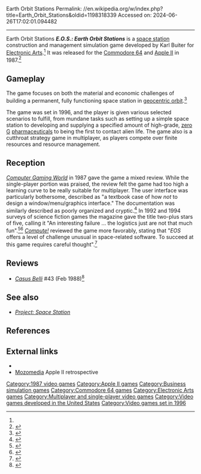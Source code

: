 Earth Orbit Stations
Permalink: //en.wikipedia.org/w/index.php?title=Earth_Orbit_Stations&oldid=1198318339
Accessed on: 2024-06-26T17:02:01.094482



------
Earth Orbit Stations
{{redirect|E.O.S.|other uses|Eos (disambiguation)}}
{{Infobox video game
| title = E.O.S.: Earth Orbit Stations
| image = Earthorbitstations.jpg
| caption = 
| developer =
| publisher = [[Electronic Arts]]
| designer = Karl Buiter<ref name="giantlist">{{cite web|last1=Hague|first1=James|title=The Giant List of Classic Game Programmers|url=https://dadgum.com/giantlist/|website=dadgum.com|access-date=12 December 2020|url-status=live|archive-url=https://web.archive.org/web/20201109032802/https://dadgum.com/giantlist/|archive-date=9 November 2020}}</ref>
| producer = [[Joe Ybarra]]
| released = [[1987 in video gaming|1987]]
| genre = [[Simulation game|Simulation]]
| modes = [[Single-player]], [[Multiplayer video game|multiplayer]]
| platforms = [[Apple II series|Apple II]], [[Commodore 64]]
}}
'''''E.O.S.: Earth Orbit Stations''''' is a [[space station]] construction and management simulation game developed by Karl Buiter for [[Electronic Arts]].<ref name="giantlist"/> It was released for the [[Commodore 64]] and [[Apple II series|Apple II]] in 1987.<ref>{{Cite web|title=Earth Orbit Stations|url=https://www.myabandonware.com/game/earth-orbit-stations-an|access-date=2021-12-06|website=My Abandonware|language=en-US}}</ref>

==Gameplay==
{{unreferenced section|date=May 2018}}

The game focuses on both the material and economic challenges of building a permanent, fully functioning space station in [[geocentric orbit]].<ref>{{Cite web |title=Earth Orbit Stations (1987) |url=https://www.mobygames.com/game/17545/earth-orbit-stations/ |access-date=2023-08-29 |website=MobyGames |language=en}}</ref>

The game was set in 1996, and the player is given various selected scenarios to fulfill, from mundane tasks such as setting up a simple space station to developing and supplying a specified amount of high-grade, [[zero G]] [[pharmaceutical]]s to being the first to contact alien life. The game also is a cutthroat strategy game in multiplayer, as players compete over finite resources and resource management.

==Reception==
''[[Computer Gaming World]]'' in 1987 gave the game a mixed review. While the single-player portion was praised, the review felt the game had too high a learning curve to be really suitable for multiplayer. The user interface was particularly bothersome, described as "a textbook case of how ''not'' to design a window/menu/graphics interface." The documentation was similarly described as poorly organized and cryptic.<ref name = "CGW">{{citation | date = October 1987 | last = Williams | first = Gregg | magazine = [[Computer Gaming World]] | title = Earth Orbit Stations  | pages = 26–27}}</ref> In 1992 and 1994 surveys of science fiction games the magazine gave the title two-plus stars of five, calling it "An interesting failure ... the logistics just are not that much fun".<ref name="brooks199211">{{cite magazine | url=http://www.cgwmuseum.org/galleries/index.php?year=1992&pub=2&id=100 | title=Strategy & Wargames: The Future (2000-....) | magazine=Computer Gaming World | date= November 1992 | accessdate=4 July 2014 | author=Brooks, M. Evan | pages=99}}</ref><ref name="brooks199405">{{Cite magazine
 |last=Brooks
 |first=M. Evan
 |author=
 |last2=
 |first2=
 |date=May 1994
 |title=Never Trust A Gazfluvian Flingschnogger!
 |department=
 |url=http://www.cgwmuseum.org/galleries/index.php?year=1994&pub=2&id=118 
 |magazine=Computer Gaming World
 |pages=42–58}}</ref> ''[[Compute!]]'' reviewed the game more favorably, stating that "''EOS'' offers a level of challenge unusual in space-related software. To succeed at this game requires careful thought".<ref name="fisher198802">{{cite news | url=https://archive.org/stream/1988-02-compute-magazine/Compute_Issue_093_1988_Feb#page/n49/mode/2up | title=EOS: Earth Orbit Stations | work=Compute! | date=February 1988 | accessdate=10 November 2013 | author=Fisher, Russell H. | pages=48}}</ref>

==Reviews==
* ''[[Casus Belli (magazine)|Casus Belli]]'' #43 (Feb 1988)<ref>{{Cite web|url=https://rpggeek.com/rpgissuearticle/139001/ludotique|title = Ludotique &#124; Article &#124; RPGGeek}}</ref>

==See also==
*''[[Project Space Station|Project: Space Station]]''

==References==
{{reflist}}

==External links==
* {{lemon64 game|id=808|name=Earth Orbit Stations}}
* [http://www.mozomedia.com/apple2/2008/11/money-in-space-earth-orbit-stations/ Mozomedia] Apple II retrospective

[[Category:1987 video games]]
[[Category:Apple II games]]
[[Category:Business simulation games]]
[[Category:Commodore 64 games]]
[[Category:Electronic Arts games]]
[[Category:Multiplayer and single-player video games]]
[[Category:Video games developed in the United States]]
[[Category:Video games set in 1996]]